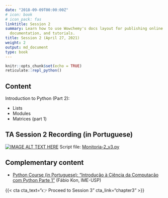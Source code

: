 ```yaml
---
date: "2018-09-09T00:00:00Z"
# icon: book
# icon_pack: fas
linktitle: Session 2
summary: Learn how to use Wowchemy's docs layout for publishing online courses, software
  documentation, and tutorials.
title: Session 2 (April 27, 2021)
weight: 2
output: md_document
type: book
---
```


```r
knitr::opts_chunk$set(echo = TRUE)
reticulate::repl_python()
```

## Content
Introduction to Python (Part 2):

- Lists
- Modules
- Matrices (part 1)

## TA Session 2 Recording (in Portuguese)

[![IMAGE ALT TEXT HERE](https://img.youtube.com/vi/dZzr6_gNHcw/maxresdefault.jpg)](https://www.youtube.com/watch?v=dZzr6_gNHcw)
Script file: [Monitoria-2_v3.py](../Monitoria-2_v3.py)

## Complementary content
- [Python Course (in Portuguese): "Introdução à Ciência da Computação com Python Parte 1"](https://www.coursera.org/learn/ciencia-computacao-python-conceitos) (Fábio Kon, IME-USP)


{{< cta cta_text="👉 Proceed to Session 3" cta_link="chapter3" >}}